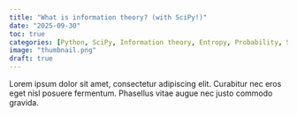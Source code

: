 ```yaml
---
title: "What is information theory? (with SciPy!)"
date: "2025-09-30"
toc: true
categories: [Python, SciPy, Information theory, Entropy, Probability, Surprisal]
image: "thumbnail.png"
draft: true
---
```


Lorem ipsum dolor sit amet, consectetur adipiscing elit. Curabitur nec eros eget nisl posuere fermentum. Phasellus vitae augue nec justo commodo gravida.
